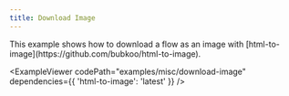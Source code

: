 ```yaml
---
title: Download Image
---
```



<ExampleLayout>
This example shows how to download a flow as an image with [html-to-image](https://github.com/bubkoo/html-to-image).

<ExampleViewer
  codePath="examples/misc/download-image"
  dependencies={{ 'html-to-image': 'latest' }}
/>
</ExampleLayout>
